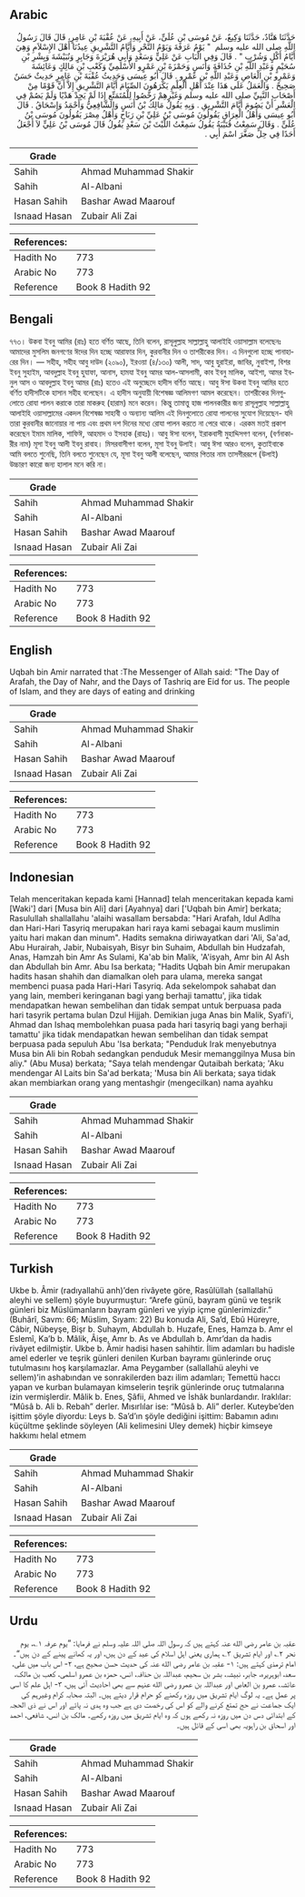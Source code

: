## Arabic


<div dir="rtl" lang="ar" style={{fontSize:'larger',backgroundColor:'#f8f9fa',padding:20}}>
حَدَّثَنَا هَنَّادٌ، حَدَّثَنَا وَكِيعٌ، عَنْ مُوسَى بْنِ عُلَىٍّ، عَنْ أَبِيهِ، عَنْ عُقْبَةَ بْنِ عَامِرٍ، قَالَ قَالَ رَسُولُ اللَّهِ صلى الله عليه وسلم ‏ "‏ يَوْمُ عَرَفَةَ وَيَوْمُ النَّحْرِ وَأَيَّامُ التَّشْرِيقِ عِيدُنَا أَهْلَ الإِسْلاَمِ وَهِيَ أَيَّامُ أَكْلٍ وَشُرْبٍ ‏"‏ ‏.‏ قَالَ وَفِي الْبَابِ عَنْ عَلِيٍّ وَسَعْدٍ وَأَبِي هُرَيْرَةَ وَجَابِرٍ وَنُبَيْشَةَ وَبِشْرِ بْنِ سُحَيْمٍ وَعَبْدِ اللَّهِ بْنِ حُذَافَةَ وَأَنَسٍ وَحَمْزَةَ بْنِ عَمْرٍو الأَسْلَمِيِّ وَكَعْبِ بْنِ مَالِكٍ وَعَائِشَةَ وَعَمْرِو بْنِ الْعَاصِ وَعَبْدِ اللَّهِ بْنِ عَمْرٍو ‏.‏ قَالَ أَبُو عِيسَى وَحَدِيثُ عُقْبَةَ بْنِ عَامِرٍ حَدِيثٌ حَسَنٌ صَحِيحٌ ‏.‏ وَالْعَمَلُ عَلَى هَذَا عِنْدَ أَهْلِ الْعِلْمِ يَكْرَهُونَ الصِّيَامَ أَيَّامَ التَّشْرِيقِ إِلاَّ أَنَّ قَوْمًا مِنْ أَصْحَابِ النَّبِيِّ صلى الله عليه وسلم وَغَيْرِهِمْ رَخَّصُوا لِلْمُتَمَتِّعِ إِذَا لَمْ يَجِدْ هَدْيًا وَلَمْ يَصُمْ فِي الْعَشْرِ أَنْ يَصُومَ أَيَّامَ التَّشْرِيقِ ‏.‏ وَبِهِ يَقُولُ مَالِكُ بْنُ أَنَسٍ وَالشَّافِعِيُّ وَأَحْمَدُ وَإِسْحَاقُ ‏.‏ قَالَ أَبُو عِيسَى وَأَهْلُ الْعِرَاقِ يَقُولُونَ مُوسَى بْنُ عَلِيِّ بْنِ رَبَاحٍ وَأَهْلُ مِصْرَ يَقُولُونَ مُوسَى بْنُ عُلَىٍّ ‏.‏ وَقَالَ سَمِعْتُ قُتَيْبَةُ يَقُولُ سَمِعْتُ اللَّيْثَ بْنَ سَعْدٍ يَقُولُ قَالَ مُوسَى بْنُ عَلِيٍّ لاَ أَجْعَلُ أَحَدًا فِي حِلٍّ صَغَّرَ اسْمَ أَبِي ‏.‏
</div>
<div style={{backgroundColor:'#f8f9fa',padding:20, marginBottom: 10}}><table> <thead> <tr> <th>Grade</th> <th></th> </tr> </thead> <tbody> <tr><td>Sahih</td><td>Ahmad Muhammad Shakir</td></tr><tr><td>Sahih</td><td>Al-Albani</td></tr><tr><td>Hasan Sahih</td><td>Bashar Awad Maarouf</td></tr><tr><td>Isnaad Hasan</td><td>Zubair Ali Zai</td></tr></tbody></table><table> <thead> <tr> <th>References:</th> <th></th> </tr> </thead> <tbody><tr><td>Hadith No</td><td>773</td></tr><tr><td>Arabic No</td><td>773</td></tr><tr><td>Reference</td><td>Book 8 Hadith 92</td></tr></tbody></table></div>

## Bengali


<div dir="ltr" lang="bn" style={{fontSize:'larger',backgroundColor:'#f8f9fa',padding:20}}>
৭৭৩। উকবা ইবনু আমির (রাঃ) হতে বর্ণিত আছে, তিনি বলেন, রাসূলুল্লাহ সাল্লাল্লাহু আলাইহি ওয়াসাল্লাম বলেছেনঃ আমাদের মুসলিম জনগণের ঈদের দিন হচ্ছে আরাফার দিন, কুরবানীর দিন ও তাশরীকের দিন। এ দিনগুলো হচ্ছে পানাহারের দিন। — সহীহ, সহীহ আবু দাউদ (২০৯০), ইরওয়া (৪/১৩০) আলী, সাদ, আবু হুরাইরা, জাবির, নুবাইশা, বিশর ইবনু সুহাইম, আবদুল্লাহ ইবনু হুযাফা, আনাস, হামযা ইবনু আমর আল-আসলামী, কাব ইবনু মালিক, আইশা, আমর ইবনুল আস ও আবদুল্লাহ ইবনু আমর (রাঃ) হতেও এই অনুচ্ছেদে হাদীস বর্ণিত আছে। আবু ঈসা উকবা ইবনু আমির হতে বর্ণিত হাদীসটিকে হাসান সহীহ বলেছেন। এ হাদীস অনুযায়ী বিশেষজ্ঞ আলিমগণ আমল করেছেন। তাশরীকের দিনগুলোতে রোযা পালন করাকে তারা মাকরুহ (হারাম) মনে করেন। কিন্তু তামাত্তু হাজ পালনকারীর জন্য রাসূলুল্লাহ সাল্লাল্লাহু আলাইহি ওয়াসাল্লামের একদল বিশেষজ্ঞ সাহাবী ও অন্যান্য আলিম এই দিনগুলোতে রোযা পালনের সুযোগ দিয়েছেন- যদি তারা কুরবানীর জানোয়ার না পায় এবং প্রথম দশ দিনের মধ্যে রোযা পালন করতে না পেরে থাকে। এরকম মতই প্রকাশ করেছেন ইমাম মালিক, শাফিঈ, আহমাদ ও ইসহাক (রাহঃ)। আবু ঈসা বলেন, ইরাকবাসী মুহাদ্দিসগণ বলেন, (বর্ণনাকারীর নাম) মূসা ইবনু আলী ইবনু রাবাহ। মিসরবাসীগণ বলেন, মূসা ইবনু উলাই। আবু ঈসা আরও বলেন, কুতাইবাকে আমি বলতে শুনেছি, তিনি বলতে শুনেছেন যে, মূসা ইবনু আলী বলেছেন, আমার পিতার নাম তাসগীররূপে (উলাই) উচ্চারণ কারো জন্য হালাল মনে করি না।
</div>
<div style={{backgroundColor:'#f8f9fa',padding:20, marginBottom: 10}}><table> <thead> <tr> <th>Grade</th> <th></th> </tr> </thead> <tbody> <tr><td>Sahih</td><td>Ahmad Muhammad Shakir</td></tr><tr><td>Sahih</td><td>Al-Albani</td></tr><tr><td>Hasan Sahih</td><td>Bashar Awad Maarouf</td></tr><tr><td>Isnaad Hasan</td><td>Zubair Ali Zai</td></tr></tbody></table><table> <thead> <tr> <th>References:</th> <th></th> </tr> </thead> <tbody><tr><td>Hadith No</td><td>773</td></tr><tr><td>Arabic No</td><td>773</td></tr><tr><td>Reference</td><td>Book 8 Hadith 92</td></tr></tbody></table></div>

## English


<div dir="ltr" lang="en" style={{fontSize:'larger',backgroundColor:'#f8f9fa',padding:20}}>
Uqbah bin Amir narrated that :The Messenger of Allah said: "The Day of Arafah, the Day of Nahr, and the Days of Tashriq are Eid for us. The people of Islam, and they are days of eating and drinking
</div>
<div style={{backgroundColor:'#f8f9fa',padding:20, marginBottom: 10}}><table> <thead> <tr> <th>Grade</th> <th></th> </tr> </thead> <tbody> <tr><td>Sahih</td><td>Ahmad Muhammad Shakir</td></tr><tr><td>Sahih</td><td>Al-Albani</td></tr><tr><td>Hasan Sahih</td><td>Bashar Awad Maarouf</td></tr><tr><td>Isnaad Hasan</td><td>Zubair Ali Zai</td></tr></tbody></table><table> <thead> <tr> <th>References:</th> <th></th> </tr> </thead> <tbody><tr><td>Hadith No</td><td>773</td></tr><tr><td>Arabic No</td><td>773</td></tr><tr><td>Reference</td><td>Book 8 Hadith 92</td></tr></tbody></table></div>

## Indonesian


<div dir="ltr" lang="id" style={{fontSize:'larger',backgroundColor:'#f8f9fa',padding:20}}>
Telah menceritakan kepada kami [Hannad] telah menceritakan kepada kami [Waki'] dari [Musa bin Ali] dari [Ayahnya] dari ['Uqbah bin Amir] berkata; Rasulullah shallallahu 'alaihi wasallam bersabda: "Hari Arafah, Idul Adlha dan Hari-Hari Tasyriq merupakan hari raya kami sebagai kaum muslimin yaitu hari makan dan minum". Hadits semakna diriwayatkan dari 'Ali, Sa'ad, Abu Hurairah, Jabir, Nubaisyah, Bisyr bin Suhaim, Abdullah bin Hudzafah, Anas, Hamzah bin Amr As Sulami, Ka'ab bin Malik, 'A'isyah, Amr bin Al Ash dan Abdullah bin Amr. Abu Isa berkata; "Hadits Uqbah bin Amir merupakan hadits hasan shahih dan diamalkan oleh para ulama, mereka sangat membenci puasa pada Hari-Hari Tasyriq. Ada sekelompok sahabat dan yang lain, memberi keringanan bagi yang berhaji tamattu', jika tidak mendapatkan hewan sembelihan dan tidak sempat untuk berpuasa pada hari tasyrik pertama bulan Dzul Hijjah. Demikian juga Anas bin Malik, Syafi'i, Ahmad dan Ishaq membolehkan puasa pada hari tasyriq bagi yang berhaji tamattu' jika tidak mendapatkan hewan sembelihan dan tidak sempat berpuasa pada sepuluh Abu 'Isa berkata; "Penduduk Irak menyebutnya Musa bin Ali bin Robah sedangkan penduduk Mesir memanggilnya Musa bin aliy." (Abu Musa) berkata; "Saya telah mendengar Qutaibah berkata; 'Aku mendengar Al Laits bin Sa'ad berkata; 'Musa bin Ali berkata; saya tidak akan membiarkan orang yang mentashgir (mengecilkan) nama ayahku
</div>
<div style={{backgroundColor:'#f8f9fa',padding:20, marginBottom: 10}}><table> <thead> <tr> <th>Grade</th> <th></th> </tr> </thead> <tbody> <tr><td>Sahih</td><td>Ahmad Muhammad Shakir</td></tr><tr><td>Sahih</td><td>Al-Albani</td></tr><tr><td>Hasan Sahih</td><td>Bashar Awad Maarouf</td></tr><tr><td>Isnaad Hasan</td><td>Zubair Ali Zai</td></tr></tbody></table><table> <thead> <tr> <th>References:</th> <th></th> </tr> </thead> <tbody><tr><td>Hadith No</td><td>773</td></tr><tr><td>Arabic No</td><td>773</td></tr><tr><td>Reference</td><td>Book 8 Hadith 92</td></tr></tbody></table></div>

## Turkish


<div dir="ltr" lang="tr" style={{fontSize:'larger',backgroundColor:'#f8f9fa',padding:20}}>
Ukbe b. Âmir (radıyallahü anh)’den rivâyete göre, Rasûlüllah (sallallahü aleyhi ve sellem) şöyle buyurmuştur: “Arefe günü, bayram günü ve teşrik günleri biz Müslümanların bayram günleri ve yiyip içme günlerimizdir.” (Buhârî, Savm: 66; Müslim, Sıyam: 22) Bu konuda Ali, Sa’d, Ebû Hüreyre, Câbir, Nübeyşe, Bişr b. Suhaym, Abdullah b. Huzafe, Enes, Hamza b. Amr el Eslemî, Ka’b b. Mâlik, Âişe, Amr b. As ve Abdullah b. Amr’dan da hadis rivâyet edilmiştir. Ukbe b. Âmir hadisi hasen sahihtir. İlim adamları bu hadisle amel ederler ve teşrik günleri denilen Kurban bayramı günlerinde oruç tutulmasını hoş karşılamazlar. Ama Peygamber (sallallahü aleyhi ve sellem)’in ashabından ve sonrakilerden bazı ilim adamları; Temettü haccı yapan ve kurban bulamayan kimselerin teşrik günlerinde oruç tutmalarına izin vermişlerdir. Mâlik b. Enes, Şâfii, Ahmed ve İshâk bunlardandır. Iraklılar: “Mûsâ b. Ali b. Rebah” derler. Mısırlılar ise: “Mûsâ b. Ali” derler. Kuteybe’den işittim şöyle diyordu: Leys b. Sa’d’ın şöyle dediğini işittim: Babamın adını küçültme şeklinde söyleyen (Ali kelimesini Uley demek) hiçbir kimseye hakkımı helal etmem
</div>
<div style={{backgroundColor:'#f8f9fa',padding:20, marginBottom: 10}}><table> <thead> <tr> <th>Grade</th> <th></th> </tr> </thead> <tbody> <tr><td>Sahih</td><td>Ahmad Muhammad Shakir</td></tr><tr><td>Sahih</td><td>Al-Albani</td></tr><tr><td>Hasan Sahih</td><td>Bashar Awad Maarouf</td></tr><tr><td>Isnaad Hasan</td><td>Zubair Ali Zai</td></tr></tbody></table><table> <thead> <tr> <th>References:</th> <th></th> </tr> </thead> <tbody><tr><td>Hadith No</td><td>773</td></tr><tr><td>Arabic No</td><td>773</td></tr><tr><td>Reference</td><td>Book 8 Hadith 92</td></tr></tbody></table></div>

## Urdu


<div dir="rtl" lang="ur" style={{fontSize:'larger',backgroundColor:'#f8f9fa',padding:20}}>
عقبہ بن عامر رضی الله عنہ کہتے ہیں کہ رسول اللہ صلی اللہ علیہ وسلم نے فرمایا: ”یوم عرفہ ۱؎، یوم نحر ۲؎ اور ایام تشریق ۳؎ ہماری یعنی اہل اسلام کی عید کے دن ہیں، اور یہ کھانے پینے کے دن ہیں“۔ امام ترمذی کہتے ہیں: ۱- عقبہ بن عامر رضی الله عنہ کی حدیث حسن صحیح ہے، ۲- اس باب میں علی، سعد، ابوہریرہ، جابر، نبیشہ، بشر بن سحیم، عبداللہ بن حذافہ، انس، حمزہ بن عمرو اسلمی، کعب بن مالک، عائشہ، عمرو بن العاص اور عبداللہ بن عمرو رضی الله عنہم سے بھی احادیث آئی ہیں، ۳- اہل علم کا اسی پر عمل ہے۔ یہ لوگ ایام تشریق میں روزہ رکھنے کو حرام قرار دیتے ہیں۔ البتہ صحابہ کرام وغیرہم کی ایک جماعت نے حج تمتع کرنے والے کو اس کی رخصت دی ہے جب وہ ہدی نہ پائے اور اس نے ذی الحجہ کے ابتدائی دس دن میں روزہ نہ رکھے ہوں کہ وہ ایام تشریق میں روزہ رکھے۔ مالک بن انس، شافعی، احمد اور اسحاق بن راہویہ بھی اسی کے قائل ہیں۔
</div>
<div style={{backgroundColor:'#f8f9fa',padding:20, marginBottom: 10}}><table> <thead> <tr> <th>Grade</th> <th></th> </tr> </thead> <tbody> <tr><td>Sahih</td><td>Ahmad Muhammad Shakir</td></tr><tr><td>Sahih</td><td>Al-Albani</td></tr><tr><td>Hasan Sahih</td><td>Bashar Awad Maarouf</td></tr><tr><td>Isnaad Hasan</td><td>Zubair Ali Zai</td></tr></tbody></table><table> <thead> <tr> <th>References:</th> <th></th> </tr> </thead> <tbody><tr><td>Hadith No</td><td>773</td></tr><tr><td>Arabic No</td><td>773</td></tr><tr><td>Reference</td><td>Book 8 Hadith 92</td></tr></tbody></table></div>